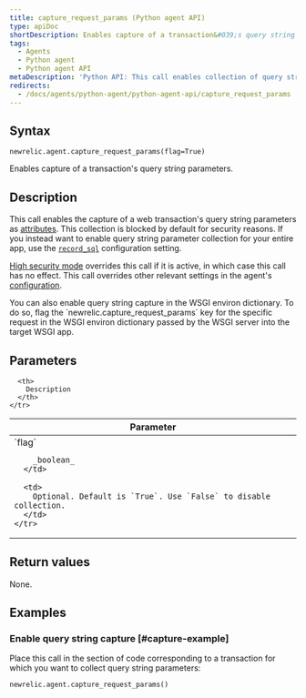 ```yaml
---
title: capture_request_params (Python agent API)
type: apiDoc
shortDescription: Enables capture of a transaction&#039;s query string parameters.
tags:
  - Agents
  - Python agent
  - Python agent API
metaDescription: 'Python API: This call enables collection of query string parameters.'
redirects:
  - /docs/agents/python-agent/python-agent-api/capture_request_params
---
```


## Syntax

```
newrelic.agent.capture_request_params(flag=True)
```

Enables capture of a transaction's query string parameters.

## Description

This call enables the capture of a web transaction's query string parameters as [attributes](/docs/accounts-partnerships/education/getting-started-new-relic/glossary#attribute). This collection is blocked by default for security reasons. If you instead want to enable query string parameter collection for your entire app, use the [`record_sql`](/docs/agents/python-agent/installation-configuration/python-agent-configuration#txn-tracer-sql) configuration setting.

[High security mode](/docs/accounts-partnerships/accounts/security/high-security) overrides this call if it is active, in which case this call has no effect. This call overrides other relevant settings in the agent's [configuration](/docs/agents/python-agent/installation-configuration/python-agent-configuration).

<Callout variant="tip">
  You can also enable query string capture in the WSGI environ dictionary. To do so, flag the `newrelic.capture_request_params` key for the specific request in the WSGI environ dictionary passed by the WSGI server into the target WSGI app.
</Callout>

## Parameters

<table>
  <thead>
    <tr>
      <th width="25%">
        Parameter
      </th>

      <th>
        Description
      </th>
    </tr>
  </thead>

  <tbody>
    <tr>
      <td>
        `flag`

        _boolean_
      </td>

      <td>
        Optional. Default is `True`. Use `False` to disable collection.
      </td>
    </tr>
  </tbody>
</table>

## Return values

None.

## Examples

### Enable query string capture [#capture-example]

Place this call in the section of code corresponding to a transaction for which you want to collect query string parameters:

```
newrelic.agent.capture_request_params()
```
